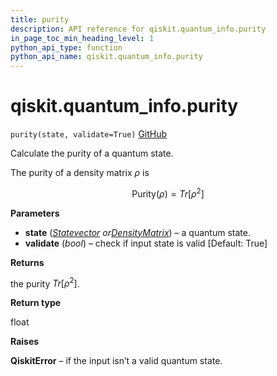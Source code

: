 ```yaml
---
title: purity
description: API reference for qiskit.quantum_info.purity
in_page_toc_min_heading_level: 1
python_api_type: function
python_api_name: qiskit.quantum_info.purity
---
```


# qiskit.quantum\_info.purity

<span id="qiskit.quantum_info.purity" />

`purity(state, validate=True)` [GitHub](https://github.com/qiskit/qiskit/tree/stable/0.22/qiskit/quantum_info/states/measures.py "view source code")

Calculate the purity of a quantum state.

The purity of a density matrix $\rho$ is

$$
\text{Purity}(\rho) = Tr[\rho^2]
$$

**Parameters**

*   **state** ([*Statevector*](qiskit.quantum_info.Statevector "qiskit.quantum_info.Statevector")  *or*[*DensityMatrix*](qiskit.quantum_info.DensityMatrix "qiskit.quantum_info.DensityMatrix")) – a quantum state.
*   **validate** (*bool*) – check if input state is valid \[Default: True]

**Returns**

the purity $Tr[\rho^2]$.

**Return type**

float

**Raises**

**QiskitError** – if the input isn’t a valid quantum state.

